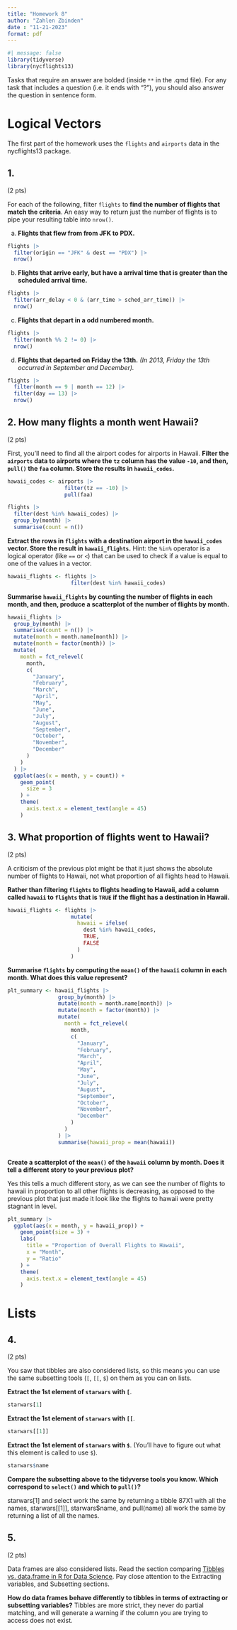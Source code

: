 ```yaml
---
title: "Homework 8"
author: "Zahlen Zbinden"
date : "11-21-2023"
format: pdf
---
```


```r
#| message: false
library(tidyverse)
library(nycflights13)
```

Tasks that require an answer are bolded (inside `**` in the .qmd file). For any task that includes a question (i.e. it ends with "?"), you should also answer the question in sentence form.

# Logical Vectors

The first part of the homework uses the `flights` and `airports` data in the nycflights13 package.

## 1.

(2 pts)

For each of the following, filter `flights` to **find the number of flights that match the criteria**. An easy way to return just the number of flights is to pipe your resulting table into `nrow()`.

a)  **Flights that flew from from JFK to PDX.**

```r
flights |>
  filter(origin == "JFK" & dest == "PDX") |>
  nrow()
```

b)  **Flights that arrive early, but have a arrival time that is greater than the scheduled arrival time.**

```r
flights |>
  filter(arr_delay < 0 & (arr_time > sched_arr_time)) |>
  nrow()
```

c)  **Flights that depart in a odd numbered month.**

```r
flights |>
  filter(month %% 2 != 0) |>
  nrow()
```

d)  **Flights that departed on Friday the 13th.** *(In 2013, Friday the 13th occurred in September and December).*

```r
flights |>
  filter(month == 9 | month == 12) |>
  filter(day == 13) |>
  nrow()
```

## 2. How many flights a month went Hawaii?

(2 pts)

First, you'll need to find all the airport codes for airports in Hawaii. **Filter the `airports` data to airports where the `tz` column has the value `-10`, and then, `pull()` the `faa` column. Store the results in `hawaii_codes`.**

```r
hawaii_codes <- airports |>
                  filter(tz == -10) |> 
                  pull(faa)

flights |>
  filter(dest %in% hawaii_codes) |>
  group_by(month) |>
  summarise(count = n())
```

**Extract the rows in `flights` with a destination airport in the `hawaii_codes` vector. Store the result in `hawaii_flights`.** Hint: the `%in%` operator is a logical operator (like `==` or `<`) that can be used to check if a value is equal to one of the values in a vector. 

```r
hawaii_flights <- flights |>
                    filter(dest %in% hawaii_codes)
```

**Summarise `hawaii_flights` by counting the number of flights in each month, and then, produce a scatterplot of the number of flights by month.**

```r
hawaii_flights |>
  group_by(month) |>
  summarise(count = n()) |>
  mutate(month = month.name[month]) |> 
  mutate(month = factor(month)) |>
  mutate(
    month = fct_relevel(
      month,
      c(
        "January",
        "February",
        "March",
        "April",
        "May",
        "June",
        "July",
        "August",
        "September",
        "October",
        "November",
        "December"
      )
    )
  ) |>
  ggplot(aes(x = month, y = count)) +
    geom_point(
      size = 3
    ) +
    theme(
      axis.text.x = element_text(angle = 45)
    )
```

## 3. What proportion of flights went to Hawaii?

(2 pts)

A criticism of the previous plot might be that it just shows the absolute number of flights to Hawaii, not what proportion of all flights head to Hawaii.

**Rather than filtering `flights` to flights heading to Hawaii, add a column called `hawaii` to `flights` that is `TRUE` if the flight has a destination in Hawaii.**

```r
hawaii_flights <- flights |>
                    mutate(
                      hawaii = ifelse(
                        dest %in% hawaii_codes,
                        TRUE,
                        FALSE
                      )
                    )

```

**Summarise `flights` by computing the `mean()` of the `hawaii` column in each month. What does this value represent?**

```r
plt_summary <- hawaii_flights |>
                group_by(month) |>
                mutate(month = month.name[month]) |> 
                mutate(month = factor(month)) |>
                mutate(
                  month = fct_relevel(
                    month,
                    c(
                      "January",
                      "February",
                      "March",
                      "April",
                      "May",
                      "June",
                      "July",
                      "August",
                      "September",
                      "October",
                      "November",
                      "December"
                    )
                  )
                ) |>
                summarise(hawaii_prop = mean(hawaii))
```

```r

```
**Create a scatterplot of the `mean()` of the `hawaii` column by month. Does it tell a different story to your previous plot?**

Yes this tells a much different story, as we can see the number of flights to hawaii in proportion to all other flights is decreasing, as opposed to the previous plot that just made it look like the flights to hawaii were pretty stagnant in level.

```r
plt_summary |>
  ggplot(aes(x = month, y = hawaii_prop)) +
    geom_point(size = 3) +
    labs(
      title = "Proportion of Overall Flights to Hawaii",
      x = "Month",
      y = "Ratio"
    ) +
    theme(
      axis.text.x = element_text(angle = 45)
    )
```

# Lists

## 4.

(2 pts)

You saw that tibbles are also considered lists, so this means you can use the same subsetting tools (`[`, `[[`, `$`) on them as you can on lists.

**Extract the 1st element of `starwars` with `[`**.

```r
starwars[1]
```

**Extract the 1st element of `starwars` with `[[`**.

```r
starwars[[1]]
```

**Extract the 1st element of `starwars` with `$`**. (You'll have to figure out what this element is called to use `$`).

```r
starwars$name
```

**Compare the subsetting above to the tidyverse tools you know. Which correspond to `select()` and which to `pull()`?**

starwars[1] and select work the same by returning a tibble 87X1 with all the names, starwars[[1]], starwars$name, and pull(name) all work the same by returning a list of all the names.

## 5.

(2 pts)

Data frames are also considered lists. Read the section comparing [Tibbles vs. data.frame in R for Data Science](https://r4ds.had.co.nz/tibbles.html#tibbles-vs.-data.frame). Pay close attention to the Extracting variables, and Subsetting sections.

**How do data frames behave differently to tibbles in terms of extracting or subsetting variables?**
Tibbles are more strict, they never do partial matching, and will generate a warning if the column you are trying to access does not exist.